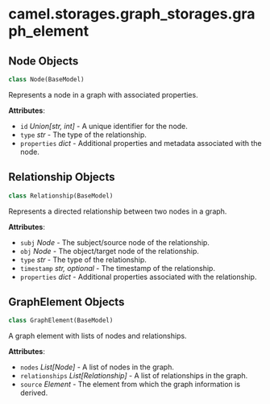 <a id="camel.storages.graph_storages.graph_element"></a>

# camel.storages.graph\_storages.graph\_element

<a id="camel.storages.graph_storages.graph_element.Node"></a>

## Node Objects

```python
class Node(BaseModel)
```

Represents a node in a graph with associated properties.

**Attributes**:

- `id` _Union[str, int]_ - A unique identifier for the node.
- `type` _str_ - The type of the relationship.
- `properties` _dict_ - Additional properties and metadata associated with
  the node.

<a id="camel.storages.graph_storages.graph_element.Relationship"></a>

## Relationship Objects

```python
class Relationship(BaseModel)
```

Represents a directed relationship between two nodes in a graph.

**Attributes**:

- `subj` _Node_ - The subject/source node of the relationship.
- `obj` _Node_ - The object/target node of the relationship.
- `type` _str_ - The type of the relationship.
- `timestamp` _str, optional_ - The timestamp of the relationship.
- `properties` _dict_ - Additional properties associated with the
  relationship.

<a id="camel.storages.graph_storages.graph_element.GraphElement"></a>

## GraphElement Objects

```python
class GraphElement(BaseModel)
```

A graph element with lists of nodes and relationships.

**Attributes**:

- `nodes` _List[Node]_ - A list of nodes in the graph.
- `relationships` _List[Relationship]_ - A list of relationships in the
  graph.
- `source` _Element_ - The element from which the graph information is
  derived.

